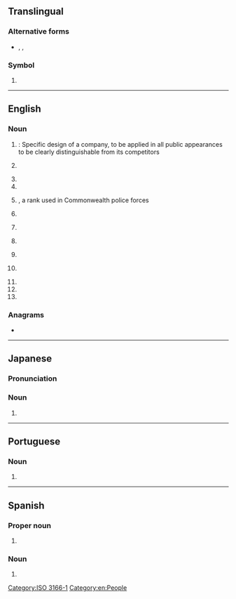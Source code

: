 {{also|Appendix:Variations of "ci"}}
==Translingual==

===Alternative forms===
* {{sense|roman numeral}} {{l|mul|ci}}, {{l|mul|LLI}}, {{l|mul|llli}}

===Symbol===
{{head|mul|symbol}}

# {{n-g|The [[ISO]] 3166-1 two-letter (alpha-2) code for [[Côte d'Ivoire]].}}

[[Category:ISO 3166-1]]

----

==English==

===Noun===
{{en-noun|~}}

# {{initialism of|en|corporate identity|nodot=1}}: Specific design of a company, to be applied in all public appearances to be clearly distinguishable from its competitors
# {{lb|en|law enforcement}} {{initialism of|en|[[confidential]] [[informant]]}}
# {{initialism of|en|[[cooperating]] [[individual]]}}
# {{initialism of|en|[[civil]] [[infraction]]}}
# {{lb|en|law enforcement}} {{initialism of|en|chief inspector|nodot=1}}, a rank used in Commonwealth police forces
# {{lb|en|baseball}} {{initialism of|en|corner infielder}}
# {{initialism of|en|contextual inquiry}}
# {{lb|en|software engineering}} {{initialism of|en|continuous integration}}
# {{lb|en|espionage}} {{initialism of|en|counterintelligence}}
# {{lb|en|statistics}} {{initialism of|en|confidence interval}}
# {{init of|en|cochlear implant}}
# {{init of|en|creative industries}}
# {{init of|en|competitive intelligence}}

===Anagrams===
* {{anagrams|en|a=ci|-ic|IC|I²C}}

[[Category:en:People]]

----

==Japanese==

===Pronunciation===
{{ja-pron|シーアイ|acc=3}}

===Noun===
{{ja-noun|シー%アイ}}

# {{abbreviation of|ja|コーポレートアイデンティティ|tr=kōporēto aidentiti||{{w|corporate identity}}|sort=しいあい}}

----

==Portuguese==

===Noun===
{{pt-noun|m|s}}

# {{initialism of|pt|circuito integrado}}

----

==Spanish==

===Proper noun===
{{es-proper noun}}

# {{abbreviation of|es|nodot=1|Coahuila}} {{gloss|Mexican state}}

===Noun===
{{es-noun|m|CI}}

# {{initialism of|es|nodot=1|cociente intelectual||IQ}}